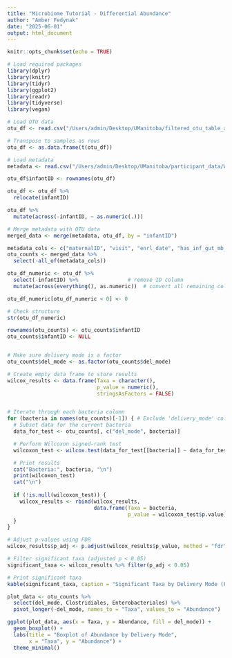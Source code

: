 ```yaml
---
title: "Microbiome Tutorial - Differential Abundance"
author: "Amber Fedynak"
date: "2025-06-01"
output: html_document
---
```


```r
knitr::opts_chunk$set(echo = TRUE)
```


```r
# Load required packages
library(dplyr)
library(knitr)
library(tidyr)
library(ggplot2)
library(readr)
library(tidyverse)
library(vegan)

# Load OTU data
otu_df <- read.csv("/Users/admin/Desktop/UManitoba/filtered_otu_table_after_replicate_check.csv", row.names = 1, check.names = FALSE)

# Transpose to samples as rows
otu_df <- as.data.frame(t(otu_df))

# Load metadata
metadata <- read.csv("/Users/admin/Desktop/UManitoba/participant_data/WINNIMOM_baseline_demographics_2024-12-01.csv")  # make sure sample_id column matches colnames in OTU

otu_df$infantID <- rownames(otu_df)

otu_df <- otu_df %>%
  relocate(infantID)

otu_df %>%
  mutate(across(-infantID, ~ as.numeric(.)))

# Merge metadata with OTU data
merged_data <- merge(metadata, otu_df, by = "infantID")

metadata_cols <- c("maternalID", "visit", "enrl_date", "has_inf_gut_mb_data", "visit_date", "maternal_age_enrl", "maternal_ethnicity", "maternal_BMI", "infant_sex", "infant_birth_weight_kg", "gestational_age_wk") # add other metadata columns as needed
otu_counts <- merged_data %>%
  select(-all_of(metadata_cols)) 

otu_df_numeric <- otu_df %>%
  select(-infantID) %>%                # remove ID column
  mutate(across(everything(), as.numeric))  # convert all remaining columns to numeric

otu_df_numeric[otu_df_numeric < 0] <- 0

# Check structure
str(otu_df_numeric)

rownames(otu_counts) <- otu_counts$infantID
otu_counts$infantID <- NULL


# Make sure delivery mode is a factor
otu_counts$del_mode <- as.factor(otu_counts$del_mode)

# Create empty data frame to store results
wilcox_results <- data.frame(Taxa = character(),
                             p_value = numeric(),
                             stringsAsFactors = FALSE)


# Iterate through each bacteria column
for (bacteria in names(otu_counts)[-1]) { # Exclude 'delivery_mode' column
  # Subset data for the current bacteria
  data_for_test <- otu_counts[, c("del_mode", bacteria)]

  # Perform Wilcoxon signed-rank test
  wilcoxon_test <- wilcox.test(data_for_test[[bacteria]] ~ data_for_test$del_mode, alternative = "two.sided") # or "less" or "greater"

  # Print results
  cat("Bacteria:", bacteria, "\n")
  print(wilcoxon_test)
  cat("\n")
  
  if (!is.null(wilcoxon_test)) {
    wilcox_results <- rbind(wilcox_results,
                            data.frame(Taxa = bacteria,
                                       p_value = wilcoxon_test$p.value))
  }
}

# Adjust p-values using FDR
wilcox_results$p_adj <- p.adjust(wilcox_results$p_value, method = "fdr")

# Filter significant taxa (adjusted p < 0.05)
significant_taxa <- wilcox_results %>% filter(p_adj < 0.05)

# Print significant taxa
kable(significant_taxa, caption = "Significant Taxa by Delivery Mode (FDR < 0.05)")

plot_data <- otu_counts %>%
  select(del_mode, Clostridiales, Enterobacteriales) %>%
  pivot_longer(-del_mode, names_to = "Taxa", values_to = "Abundance")

ggplot(plot_data, aes(x = Taxa, y = Abundance, fill = del_mode)) +
  geom_boxplot() +
  labs(title = "Boxplot of Abundance by Delivery Mode",
       x = "Taxa", y = "Abundance") +
  theme_minimal()


```
